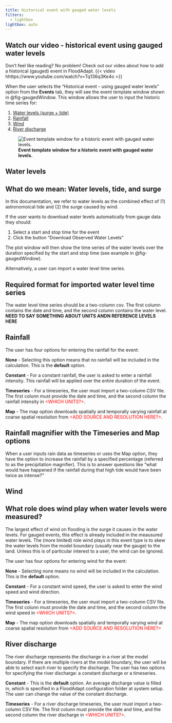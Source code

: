 ```yaml
---
title: Historical event with gauged water levels
filters:
  - lightbox
lightbox: auto
---
```


::: {.callout-tip}
## Watch our video - historical event using gauged water levels
Don't feel like reading? No problem! Check out our video about how to add a historical (gauged) event in FloodAdapt.
{{< video hhttps://www.youtube.com/watch?v=Tq136q3Ke4o >}}
:::

When the user selects the “Historical event - using gauged water levels” option from the **Events** tab, they will see the event template window shown in @fig-gaugedWindow. This window allows the user to input the historic time series for:

(1) [Water levels (surge + tide)](#water-levels)
(2) [Rainfall](#rainfall)
(3) [Wind](#wind)
(4) [River discharge](#river-discharge)

![**Event template window for a historic event with gauged water levels.**](../../../_static/images/popup_gaugedEventWindow2.png){#fig-gaugedWindow}


## Water levels

::: {.callout-note}
## What do we mean: Water levels, tide, and surge
In this documentation, we refer to water levels as the combined effect of (1) astronomoical tide and (2) the surge caused by wind. 
:::

If the user wants to download water levels automatically from gauge data they should:

1. Select a start and stop time for the event
2. Click the button "Download Observed Water Levels"

The plot window will then show the time series of the water levels over the duration specified by the start and stop time (see example in @fig-gaugedWindow).

 Alternatively, a user can import a water level time series.

::: {.callout-note}
## Required format for imported water level time series
The water level time series should be a two-column csv. The first column contains the date and time, and the second column contains the water level. **NEED TO SAY SOMETHING ABOUT UNITS ANDN REFERENCE LEVELS HERE**
:::

## Rainfall
The user has four options for entering the rainfall for the event:

**None** - Selecting this option means that no rainfall will be included in the calculation. This is the **default** option.

**Constant** - For a constant rainfall, the user is asked to enter a rainfall intensity. This rainfall will be applied over the entire duration of the event.  

**Timeseries** - For a timeseries, the user must import a two-column CSV file. The first colunn must provide the date and time, and the second column the rainfall intensity in <span style="color:red;"><WHICH UNITS?></span>. 

**Map** - The map option downloads spatially and temporally varying rainfall at coarse spatial resolution from <span style="color:red;"><ADD SOURCE AND RESOLUTION HERE?></span>.

::: {.callout-note}
## Rainfall magnifier with the Timeseries and Map options
When a user inputs rain data as timeseries or uses the Map option, they have the option to increase the rainfall by a specified percentage (referred to as the precipitation magnifier). This is to answer questions like "what would have happened if the rainfall during that high tide would have been twice as intense?"
:::

## Wind
::: {.callout-note}
## What role does wind play when water levels were measured?
The largest effect of wind on flooding is the surge it causes in the water levels. For gauged events, this effect is already included in the meausured water levels. The (more limited) role wind plays in this event type is to skew the water levels from the model boundary (usually near the gauge) to the land. Unless this is of particular interest to a user, the wind can be ignored. 
:::
The user has four options for entering wind for the event:

**None** - Selecting none means no wind will be included in the calculation. This is the **default** option.

**Constant** - For a constant wind speed, the user is asked to enter the wind speed and wind direction. 

**Timeseries** - For a timeseries, the user must import a two-column CSV file. The first colunn must provide the date and time, and the second column the wind speed in <span style="color:red;"><WHICH UNITS?></span>.

**Map** - The map option downloads spatially and temporally varying wind at coarse spatial resolution from <span style="color:red;"><ADD SOURCE AND RESOLUTION HERE?></span> 

## River discharge
The river discharge represents the discharge in a river at the model boundary. If there are multiple rivers at the model boundary, the user will be able to select each river to specify the discharge. The user has two options for specifying the river discharge: a constant discharge or a timeseries. 

**Constant** - This is the **default** option. An average discharge value is filled in, which is specified in a FloodAdapt configuration folder at system setup. The user can change the value of the constant discharge.   

**Timeseries** - For a river discharge timeseries, the user must import a two-column CSV file. The first colunn must provide the date and time, and the second column the river discharge in <span style="color:red;"><WHICH UNITS?></span>.




